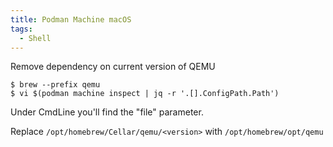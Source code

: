```yaml
---
title: Podman Machine macOS
tags:
  - Shell
---
```


Remove dependency on current version of QEMU

```console
$ brew --prefix qemu
$ vi $(podman machine inspect | jq -r '.[].ConfigPath.Path')
```

Under CmdLine you'll find the "file" parameter.

Replace `/opt/homebrew/Cellar/qemu/<version>` with `/opt/homebrew/opt/qemu`
